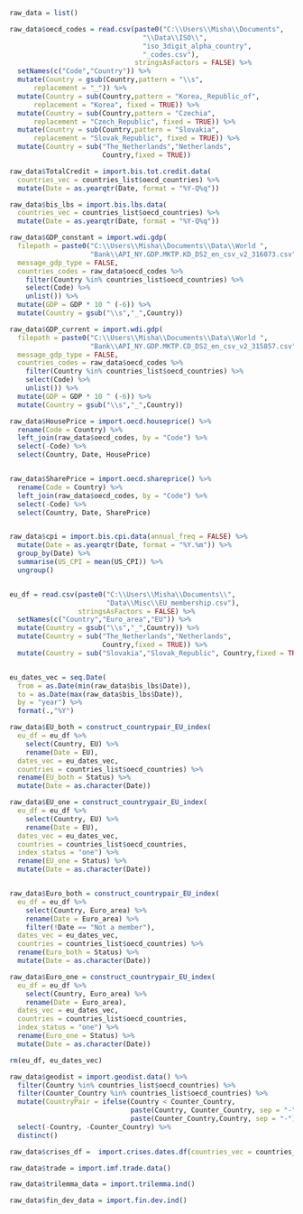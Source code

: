 
<!-- Import raw data -->

```r

raw_data = list()

raw_data$oecd_codes = read.csv(paste0("C:\\Users\\Misha\\Documents",
                                 "\\Data\\ISO\\",
                                 "iso_3digit_alpha_country",
                                 "_codes.csv"),
                               stringsAsFactors = FALSE) %>%
  setNames(c("Code","Country")) %>% 
  mutate(Country = gsub(Country,pattern = "\\s",
      replacement = "_")) %>% 
  mutate(Country = sub(Country,pattern = "Korea,_Republic_of",
      replacement = "Korea", fixed = TRUE)) %>% 
  mutate(Country = sub(Country,pattern = "Czechia",
      replacement = "Czech_Republic", fixed = TRUE)) %>% 
  mutate(Country = sub(Country,pattern = "Slovakia",
      replacement = "Slovak_Republic", fixed = TRUE)) %>% 
  mutate(Country = sub("The_Netherlands","Netherlands",
                       Country,fixed = TRUE))

raw_data$TotalCredit = import.bis.tot.credit.data(
  countries_vec = countries_list$oecd_countries) %>%
  mutate(Date = as.yearqtr(Date, format = "%Y-Q%q"))

raw_data$bis_lbs = import.bis.lbs.data(
  countries_vec = countries_list$oecd_countries) %>%
  mutate(Date = as.yearqtr(Date, format = "%Y-Q%q"))

raw_data$GDP_constant = import.wdi.gdp(
  filepath = paste0("C:\\Users\\Misha\\Documents\\Data\\World ",
                    "Bank\\API_NY.GDP.MKTP.KD_DS2_en_csv_v2_316073.csv"),
  message_gdp_type = FALSE,
  countries_codes = raw_data$oecd_codes %>%
    filter(Country %in% countries_list$oecd_countries) %>% 
    select(Code) %>% 
    unlist()) %>% 
  mutate(GDP = GDP * 10 ^ (-6)) %>% 
  mutate(Country = gsub("\\s","_",Country))

raw_data$GDP_current = import.wdi.gdp(
  filepath = paste0("C:\\Users\\Misha\\Documents\\Data\\World ",
                    "Bank\\API_NY.GDP.MKTP.CD_DS2_en_csv_v2_315857.csv"),
  message_gdp_type = FALSE,
  countries_codes = raw_data$oecd_codes %>%
    filter(Country %in% countries_list$oecd_countries) %>% 
    select(Code) %>% 
    unlist()) %>% 
  mutate(GDP = GDP * 10 ^ (-6)) %>% 
  mutate(Country = gsub("\\s","_",Country))

raw_data$HousePrice = import.oecd.houseprice() %>% 
  rename(Code = Country) %>% 
  left_join(raw_data$oecd_codes, by = "Code") %>% 
  select(-Code) %>% 
  select(Country, Date, HousePrice)


raw_data$SharePrice = import.oecd.shareprice() %>% 
  rename(Code = Country) %>% 
  left_join(raw_data$oecd_codes, by = "Code") %>% 
  select(-Code) %>% 
  select(Country, Date, SharePrice)


raw_data$cpi = import.bis.cpi.data(annual_freq = FALSE) %>% 
  mutate(Date = as.yearqtr(Date, format = "%Y.%m")) %>% 
  group_by(Date) %>% 
  summarise(US_CPI = mean(US_CPI)) %>% 
  ungroup()



```


```r

eu_df = read.csv(paste0("C:\\Users\\Misha\\Documents\\",
                        "Data\\Misc\\EU_membership.csv"),
                 stringsAsFactors = FALSE) %>%
  setNames(c("Country","Euro_area","EU")) %>%
  mutate(Country = gsub("\\s","_",Country)) %>%
  mutate(Country = sub("The_Netherlands","Netherlands",
                       Country,fixed = TRUE)) %>%
  mutate(Country = sub("Slovakia","Slovak_Republic", Country,fixed = TRUE))


eu_dates_vec = seq.Date(
  from = as.Date(min(raw_data$bis_lbs$Date)),
  to = as.Date(max(raw_data$bis_lbs$Date)),
  by = "year") %>%
  format(.,"%Y")

raw_data$EU_both = construct_countrypair_EU_index(
  eu_df = eu_df %>%
    select(Country, EU) %>%
    rename(Date = EU),
  dates_vec = eu_dates_vec,
  countries = countries_list$oecd_countries) %>%
  rename(EU_both = Status) %>%
  mutate(Date = as.character(Date))

raw_data$EU_one = construct_countrypair_EU_index(
  eu_df = eu_df %>%
    select(Country, EU) %>%
    rename(Date = EU),
  dates_vec = eu_dates_vec,
  countries = countries_list$oecd_countries,
  index_status = "one") %>%
  rename(EU_one = Status) %>%
  mutate(Date = as.character(Date))


raw_data$Euro_both = construct_countrypair_EU_index(
  eu_df = eu_df %>%
    select(Country, Euro_area) %>%
    rename(Date = Euro_area) %>%
    filter(!Date == "Not a member"),
  dates_vec = eu_dates_vec,
  countries = countries_list$oecd_countries) %>%
  rename(Euro_both = Status) %>%
  mutate(Date = as.character(Date))

raw_data$Euro_one = construct_countrypair_EU_index(
  eu_df = eu_df %>%
    select(Country, Euro_area) %>%
    rename(Date = Euro_area),
  dates_vec = eu_dates_vec,
  countries = countries_list$oecd_countries,
  index_status = "one") %>%
  rename(Euro_one = Status) %>%
  mutate(Date = as.character(Date))

rm(eu_df, eu_dates_vec)

```


```r

raw_data$geodist = import.geodist.data() %>%
  filter(Country %in% countries_list$oecd_countries) %>%
  filter(Counter_Country %in% countries_list$oecd_countries) %>%
  mutate(CountryPair = ifelse(Country < Counter_Country,
                              paste(Country, Counter_Country, sep = "-"),
                              paste(Counter_Country,Country, sep = "-"))) %>%
  select(-Country, -Counter_Country) %>%
  distinct()

```


```r

raw_data$crises_df =  import.crises.dates.df(countries_vec = countries_list$oecd_countries)

```


```r

raw_data$trade = import.imf.trade.data()

```


```r

raw_data$trilemma_data = import.trilemma.ind()

```


```r

raw_data$fin_dev_data = import.fin.dev.ind()

```

